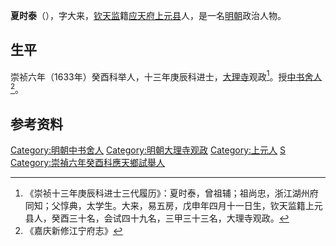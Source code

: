 '''夏时泰'''（{{bd|？||？||}}），字大来，[[钦天监|钦天监]]籍[[应天府|应天府]][[上元县|上元县]]人，是一名[[明朝|明朝]]政治人物。
 
== 生平 ==
崇祯六年（1633年）癸酉科举人，十三年庚辰科进士，[[大理寺|大理寺]]观政<ref>《崇祯十三年庚辰科进士三代履历》：夏时泰，曾祖辅；祖尚忠，浙江湖州府同知；父惇典，太学生。大来，易五房，戊申年四月十一日生，钦天监籍上元县人，癸酉三十名，会试四十九名，三甲三十三名，大理寺观政。</ref>。授[[中书舍人|中书舍人]]<ref>《嘉庆新修江宁府志》</ref>。
 
==参考资料==
{{reflist}}
 
{{明朝人物小作品}}
{{崇禎十三年庚辰科殿試金榜}}
[[Category:明朝中书舍人|Category:明朝中书舍人]]
[[Category:明朝大理寺观政|Category:明朝大理寺观政]]
[[Category:上元人|Category:上元人]]
[[Category:夏姓|S]]
[[Category:崇禎六年癸酉科應天鄉試舉人|Category:崇禎六年癸酉科應天鄉試舉人]]